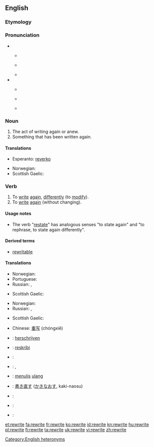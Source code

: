 {{wikipedia|dab=rewrite}}
==English==

===Etymology===
{{prefix|re|write}}

===Pronunciation===
* {{qualifier|noun}}
** {{a|UK}} {{IPA|/ˈɹiː.ɹaɪt/}}
** {{a|US}} {{IPA|/ˈɹi.ɹaɪt/}}
** {{rhymes|iːɹaɪt}}
* {{a|verb}}
** {{a|UK}} {{IPA|/ɹiːˈɹaɪt/}}
** {{a|US}} {{IPA|/ɹiˈɹaɪt/}}
** {{rhymes|aɪt}}

===Noun===
{{en-noun}}

# The act of writing again or anew.
# Something that has been written again.

====Translations====
{{trans-top|something that has been written again}}
* Esperanto: [[reverko]]
{{trans-mid}}
* Norwegian: {{t|no|omskrivning|m|f}}
* Scottish Gaelic: {{t-|gd|ath-sgrìobhadh|m}}
{{trans-bottom}}

===Verb===
{{en-verb|rewrites|rewriting|rewrote|rewritten}}

# To [[write]] [[again]], [[differently]] (to [[modify]]).
# To [[write]] [[again]] (without changing).

====Usage notes====
* The verb "[[restate]]" has analogous senses "to state again" and "to rephrase, to state again differently".

====Derived terms====
* [[rewritable]]

====Translations====
{{trans-top|to write again, differently}}
* Norwegian: {{t|no|omskrive}}
* Portuguese: {{t+|pt|reescrever}}
* Russian: {{t+|ru|переписывать|tr=perepísyvat'|alt=перепи́сывать}} {{impf}}, {{t+|ru|переписать|tr=perepisát'|alt=переписа́ть}} {{pf.}}
{{trans-mid}}
* Scottish Gaelic: {{t-|gd|ath-sgrìobh}}
{{trans-bottom}}

{{trans-top|to write again, without changing}}
* Norwegian: {{t|no|rekonstruere}}
* Russian: {{t+|ru|переписывать|tr=perepísyvat'|alt=перепи́сывать}} {{impf}}, {{t+|ru|переписать|tr=perepisát'|alt=переписа́ть}} {{pf.}}
{{trans-mid}}
* Scottish Gaelic: {{t-|gd|ath-sgrìobh}}
{{trans-bottom}}

{{checktrans-top|to write again}}
* Chinese: [[重写]] (chóngxiě)
* {{ttbc|nl}}: [[herschrijven]]
* {{ttbc|eo}}: [[reskribi]]
* {{ttbc|fr}}: {{t+|fr|réécrire}}
* {{ttbc|hu}}: {{t+|hu|átír}}, {{t-|hu|átfogalmaz}}
* {{ttbc|id}}: [[tulis|menulis]] [[ulang]]
{{trans-mid}}
* {{ttbc|ja}}: [[書き直す]] ([[かきなおす]], kaki-naosu)
* {{ttbc|pt}}: {{t+|pt|reescrever}}
* {{ttbc|ro}}: {{t+|ro|rescrie}}
* {{ttbc|es}}: {{t-|es|reescribir}}
{{trans-bottom}}

[[Category:English heteronyms]]

[[et:rewrite]]
[[fa:rewrite]]
[[fr:rewrite]]
[[ko:rewrite]]
[[id:rewrite]]
[[kn:rewrite]]
[[hu:rewrite]]
[[pl:rewrite]]
[[fi:rewrite]]
[[ta:rewrite]]
[[uk:rewrite]]
[[vi:rewrite]]
[[zh:rewrite]]